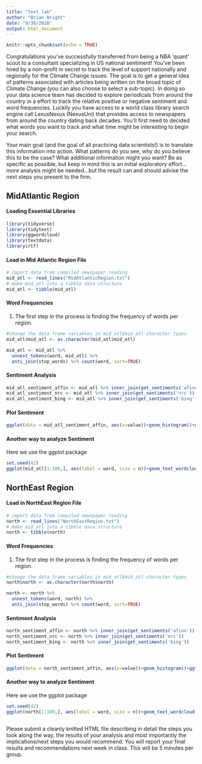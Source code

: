```yaml
---
title: "text_lab"
author: "Brian Wright"
date: "9/30/2020"
output: html_document
---
```


```r
knitr::opts_chunk$set(echo = TRUE)
```

Congratulations you've successfully transferred from being a NBA 'quant' scout to a consultant specializing in US national sentiment! You've been hired by a non-profit in secret to track the level of support nationally and regionally for the Climate Change issues. The goal is to get a general idea of patterns associated with articles being written on the broad topic of Climate Change (you can also choose to select a sub-topic). In doing so your data science team has decided to explore periodicals from around the country in a effort to track the relative positive or negative sentiment and word frequencies. Luckily you have access to a world class library search engine call LexusNexus (NexusUni) that provides access to newspapers from around the country dating back decades. You'll first need to decided what words you want to track and what time might be interesting to begin your search. 

Your main goal (and the goal of all practicing data scientists!) is to translate this information into action. What patterns do you see, why do you believe this to be the case? What additional information might you want? Be as specific as possible, but keep in mind this is an initial exploratory effort...more analysis might be needed...but the result can and should advise the next steps you present to the firm. 

## MidAtlantic Region 

#### Loading Essential Libraries 
```r
library(tidyverse)
library(tidytext)
library(ggwordcloud) 
library(textdata)
library(rtf)
```

#### Load in Mid Atlantic Region File
```r
# import data from compiled newspaper reading
mid_atl <- read_lines("MidAtlanticRegion.txt")
# make mid_atl into a tibble data structure
mid_atl <- tibble(mid_atl)
```

#### Word Frequencies
1. The first step in the process is finding the frequency of words per region. 
```r
#change the data frame variables in mid_atl$mid_atl character types
mid_atl$mid_atl <- as.character(mid_atl$mid_atl)

mid_atl <- mid_atl %>% 
  unnest_tokens(word, mid_atl) %>%
  anti_join(stop_words) %>% count(word, sort=TRUE)
```

#### Sentiment Analysis 
```r
mid_atl_sentiment_affin <- mid_atl %>% inner_join(get_sentiments('afinn'))
mid_atl_sentiment_nrc <- mid_atl %>% inner_join(get_sentiments('nrc'))
mid_atl_sentiment_bing <- mid_atl %>% inner_join(get_sentiments('bing'))

```

#### Plot Sentiment 
```r
ggplot(data = mid_atl_sentiment_affin, aes(x=value))+geom_histogram()+ggtitle("Mid Atlantic Region Sentiment Range")+theme_minimal()
```
#### Another way to analyze Sentiment 
Here we use the ggplot package 
```r
set.seed(42)
ggplot(mid_atl[1:100,], aes(label = word, size = n))+geom_text_wordcloud()+theme_minimal()

```
## NorthEast Region 
#### Load in NorthEast Region File
```r
# import data from compiled newspaper reading
north <- read_lines("NorthEastRegion.txt")
# make mid_atl into a tibble data structure
north <- tibble(north)
```

#### Word Frequencies
1. The first step in the process is finding the frequency of words per region. 
```r
#change the data frame variables in mid_atl$mid_atl character types
north$north <- as.character(north$north)

north <- north %>% 
  unnest_tokens(word, north) %>%
  anti_join(stop_words) %>% count(word, sort=TRUE)
```

#### Sentiment Analysis 
```r
north_sentiment_affin <- north %>% inner_join(get_sentiments('afinn'))
north_sentiment_nrc <- north %>% inner_join(get_sentiments('nrc'))
north_sentiment_bing <- north %>% inner_join(get_sentiments('bing'))

```

#### Plot Sentiment 
```r
ggplot(data = north_sentiment_affin, aes(x=value))+geom_histogram()+ggtitle("Northeast Region Sentiment Range")+theme_minimal()
```
#### Another way to analyze Sentiment 
Here we use the ggplot package 
```r
set.seed(42)
ggplot(north[1:100,], aes(label = word, size = n))+geom_text_wordcloud()+theme_minimal()

```



```r


```
Please submit a cleanly knitted HTML file describing in detail the steps you 
took along the way, the results of your analysis and most importantly the implications/next steps you would recommend.  You will report your final results and recommendations next week in class. This will be 5 minutes per group. 

